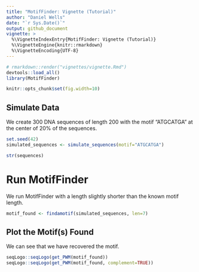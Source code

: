 ```yaml
---
title: "MotifFinder: Vignette (Tutorial)"
author: "Daniel Wells"
date: "`r Sys.Date()`"
output: github_document
vignette: >
  %\VignetteIndexEntry{MotifFinder: Vignette (Tutorial)}
  %\VignetteEngine{knitr::rmarkdown}
  %\VignetteEncoding{UTF-8}
---
```


```r
# rmarkdown::render("vignettes/vignette.Rmd")
devtools::load_all()
library(MotifFinder)
```

```r
knitr::opts_chunk$set(fig.width=10)
```

## Simulate Data
We create 300 DNA sequences of length 200 with the motif "ATGCATGA" at the center of 20% of the sequences.

```r
set.seed(42)
simulated_sequences <- simulate_sequences(motif="ATGCATGA")

str(sequences)
```

# Run MotifFinder
We run MotifFinder with a length slightly shorter than the known motif length.

```r
motif_found <- findamotif(simulated_sequences, len=7)
```

## Plot the Motif(s) Found
We can see that we have recovered the motif.

```r
seqLogo::seqLogo(get_PWM(motif_found))
seqLogo::seqLogo(get_PWM(motif_found, complement=TRUE))
```
